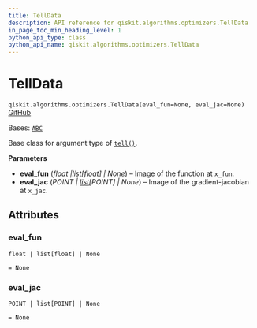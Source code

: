 ```yaml
---
title: TellData
description: API reference for qiskit.algorithms.optimizers.TellData
in_page_toc_min_heading_level: 1
python_api_type: class
python_api_name: qiskit.algorithms.optimizers.TellData
---
```


# TellData

<span id="qiskit.algorithms.optimizers.TellData" />

`qiskit.algorithms.optimizers.TellData(eval_fun=None, eval_jac=None)` [GitHub](https://github.com/qiskit/qiskit/tree/stable/0.45/qiskit/algorithms/optimizers/steppable_optimizer.py "view source code")

Bases: [`ABC`](https://docs.python.org/3/library/abc.html#abc.ABC "(in Python v3.12)")

Base class for argument type of [`tell()`](qiskit.algorithms.optimizers.SteppableOptimizer#tell "qiskit.algorithms.optimizers.SteppableOptimizer.tell").

**Parameters**

*   **eval\_fun** ([*float*](https://docs.python.org/3/library/functions.html#float "(in Python v3.12)")  *|*[*list*](https://docs.python.org/3/library/stdtypes.html#list "(in Python v3.12)")*\[*[*float*](https://docs.python.org/3/library/functions.html#float "(in Python v3.12)")*] | None*) – Image of the function at `x_fun`.
*   **eval\_jac** (*POINT |* [*list*](https://docs.python.org/3/library/stdtypes.html#list "(in Python v3.12)")*\[POINT] | None*) – Image of the gradient-jacobian at `x_jac`.

## Attributes

<span id="qiskit.algorithms.optimizers.TellData.eval_fun" />

### eval\_fun

`float | list[float] | None`

`= None`

<span id="qiskit.algorithms.optimizers.TellData.eval_jac" />

### eval\_jac

`POINT | list[POINT] | None`

`= None`


